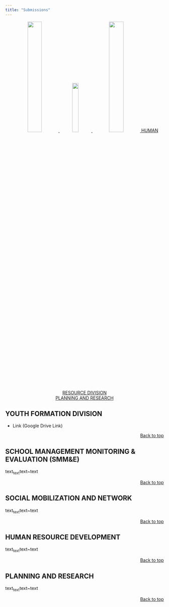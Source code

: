```yaml
---
title: "Submissions"
---
```


<center>
<a href="#youth-formation-division">
![](yfd_logo.png){width=30%}
</a>
<a href="#school-management-monitoring-evaluation-smme">
![](s&e.jpg){width=20%}
</a>
<a href="#social-mobilization-and-network">
![](socmob.jpg){width=30%}
</a>
<a href="#human-resource-division">HUMAN RESOURCE DIVISION</a><br>
<a href="#planning-and-research">PLANNING AND RESEARCH</a><br>
</center>

## **YOUTH FORMATION DIVISION**

  * Link (Google Drive Link)

<p align="right">
<a href="#top">Back to top</a>
</p>

## **SCHOOL MANAGEMENT MONITORING & EVALUATION (SMM&E)**


text~text~text~text

<p align="right">
<a href="#top">Back to top</a>
</p>


## **SOCIAL MOBILIZATION AND NETWORK**


text~text~text~text

<p align="right">
<a href="#top">Back to top</a>
</p>


## **HUMAN RESOURCE DEVELOPMENT**


text~text~text~text

<p align="right">
<a href="#top">Back to top</a>
</p>


## **PLANNING AND RESEARCH**


text~text~text~text

<p align="right">
<a href="#top">Back to top</a>
</p>
